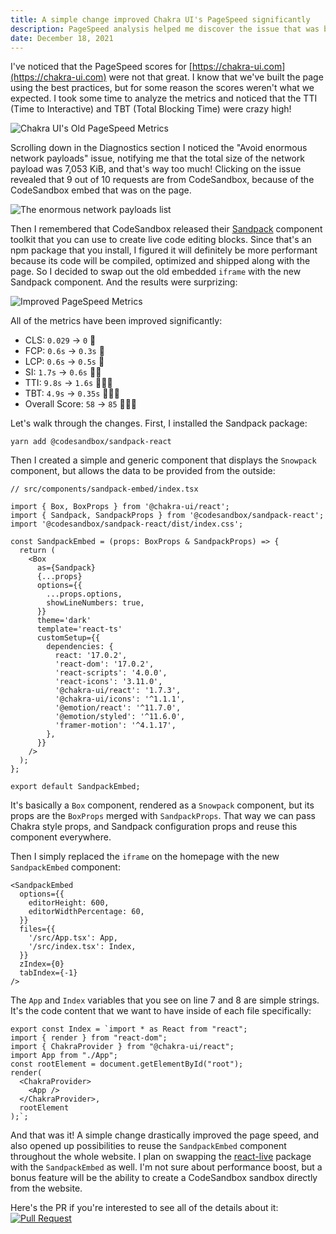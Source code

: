 ```yaml
---
title: A simple change improved Chakra UI's PageSpeed significantly
description: PageSpeed analysis helped me discover the issue that was bringing down Chakra UI's website speed score. With a simple refactor, I was able to improve the score significantly.
date: December 18, 2021
---
```


I've noticed that the PageSpeed scores for [https://chakra-ui.com](https://chakra-ui.com) were not that great. I know that
we've built the page using the best practices, but for some reason the scores weren't what we expected. I took some time
to analyze the metrics and noticed that the TTI (Time to Interactive) and TBT (Total Blocking Time) were crazy high!

![Chakra UI's Old PageSpeed Metrics](/assets/images/blog-posts/improving-chakra-ui-page-speed/old-metrics.png)

Scrolling down in the Diagnostics section I noticed the "Avoid enormous network payloads" issue, notifying me that the total
size of the network payload was 7,053 KiB, and that's way too much! Clicking on the issue revealed that 9 out of 10 requests
are from CodeSandbox, because of the CodeSandbox embed that was on the page.

![The enormous network payloads list](/assets/images/blog-posts/improving-chakra-ui-page-speed/network-payloads.png)

Then I remembered that CodeSandbox released their [Sandpack](https://sandpack.codesandbox.io/) component toolkit that you
can use to create live code editing blocks. Since that's an npm package that you install, I figured it will definitely be
more performant because its code will be compiled, optimized and shipped along with the page. So I decided to swap out
the old embedded `iframe` with the new Sandpack component. And the results were surprizing:

![Improved PageSpeed Metrics](/assets/images/blog-posts/improving-chakra-ui-page-speed/new-metrics.png)

All of the metrics have been improved significantly:

- CLS: `0.029` -> `0` 🚀
- FCP: `0.6s` -> `0.3s` 🚀
- LCP: `0.6s` -> `0.5s` 🚀
- SI: `1.7s` -> `0.6s` 🚀🚀
- TTI: `9.8s` -> `1.6s` 🚀🚀🚀
- TBT: `4.9s` -> `0.35s` 🚀🚀🚀
- Overall Score: `58` -> `85` 🚀🚀🚀

Let's walk through the changes. First, I installed the Sandpack package:

```shell
yarn add @codesandbox/sandpack-react
```

Then I created a simple and generic component that displays the `Snowpack` component, but allows the data to be provided
from the outside:

```tsx
// src/components/sandpack-embed/index.tsx

import { Box, BoxProps } from '@chakra-ui/react';
import { Sandpack, SandpackProps } from '@codesandbox/sandpack-react';
import '@codesandbox/sandpack-react/dist/index.css';

const SandpackEmbed = (props: BoxProps & SandpackProps) => {
  return (
    <Box
      as={Sandpack}
      {...props}
      options={{
        ...props.options,
        showLineNumbers: true,
      }}
      theme='dark'
      template='react-ts'
      customSetup={{
        dependencies: {
          react: '17.0.2',
          'react-dom': '17.0.2',
          'react-scripts': '4.0.0',
          'react-icons': '3.11.0',
          '@chakra-ui/react': '1.7.3',
          '@chakra-ui/icons': '^1.1.1',
          '@emotion/react': '^11.7.0',
          '@emotion/styled': '^11.6.0',
          'framer-motion': '^4.1.17',
        },
      }}
    />
  );
};

export default SandpackEmbed;
```

It's basically a `Box` component, rendered as a `Snowpack` component, but its props are the `BoxProps` merged with `SandpackProps`.
That way we can pass Chakra style props, and Sandpack configuration props and reuse this component everywhere.

Then I simply replaced the `iframe` on the homepage with the new `SandpackEmbed` component:

```tsx
<SandpackEmbed
  options={{
    editorHeight: 600,
    editorWidthPercentage: 60,
  }}
  files={{
    '/src/App.tsx': App,
    '/src/index.tsx': Index,
  }}
  zIndex={0}
  tabIndex={-1}
/>
```

The `App` and `Index` variables that you see on line 7 and 8 are simple strings. It's the code content that we want to have
inside of each file specifically:

```tsx
export const Index = `import * as React from "react";
import { render } from "react-dom";
import { ChakraProvider } from "@chakra-ui/react";
import App from "./App";
const rootElement = document.getElementById("root");
render(
  <ChakraProvider>
    <App />
  </ChakraProvider>,
  rootElement
);`;
```

And that was it! A simple change drastically improved the page speed, and also opened up possibilities to reuse the
`SandpackEmbed` component throughout the whole website. I plan on swapping the [react-live](https://www.npmjs.com/package/react-live)
package with the `SandpackEmbed` as well. I'm not sure about performance boost, but a bonus feature will be the ability
to create a CodeSandbox sandbox directly from the website.

Here's the PR if you're interested to see all of the details about it:
[![Pull Request](https://opengraph.githubassets.com/f4a95bd3aa5113a1f599f5a810edeb16b885f3364b0443dc3c34a02c3290a5d8/chakra-ui/chakra-ui-docs/pull/154)](https://github.com/chakra-ui/chakra-ui-docs/pull/154)
